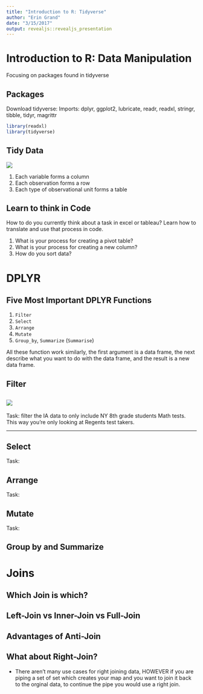 ```yaml
---
title: "Introduction to R: Tidyverse"
author: "Erin Grand"
date: "3/15/2017"
output: revealjs::revealjs_presentation
---
```


# Introduction to R: Data Manipulation
Focusing on packages found in tidyverse


## Packages
Download tidyverse:
Imports: dplyr, ggplot2, lubricate, readr, readxl, stringr, tibble, tidyr, magrittr

```r
library(readxl)
library(tidyverse)
```


## Tidy Data
<div class="centerd">
![](https://github.com/eringrand/RTutorials/blob/master/Lesson1/images/tidy-1.jpg?raw=true)
</class>

1. Each variable forms a column
1. Each observation forms a row
1. Each type of observational unit forms a table

## Learn to think in Code
How to do you currently think about a task in excel or tableau? Learn how to translate and use that process in code. 

1. What is your process for creating a pivot table?
1. What is your process for creating a new column?
1. How do you sort data?


# DPLYR

##  Five Most Important DPLYR Functions
1.	`Filter`
2.	`Select`
3.	`Arrange`
4.	`Mutate`
5.	`Group_by`, `Summarize` (`Summarise`)

All these function work similarly, the first argument is a data frame, the next describe what you want to do with the data frame, and the result is a new data frame. 

## Filter
![](~/GitHub/RTutorials/Lesson1/images/filters.png)
---

Task: filter the IA data to only include NY 8th grade students Math tests. This way you're only looking at Regents test takers.

---

## Select
Task:

## Arrange
Task:

## Mutate
Task:

## Group by and Summarize


# Joins

## Which Join is which?
<!-- ![]() -->

## Left-Join vs Inner-Join vs Full-Join


## Advantages of Anti-Join


## What about Right-Join?
- There aren't many use cases for right joining data, HOWEVER if you are piping a set of set which creates your map and you want to join it back to the orginal data, to continue the pipe you would use a right join.


